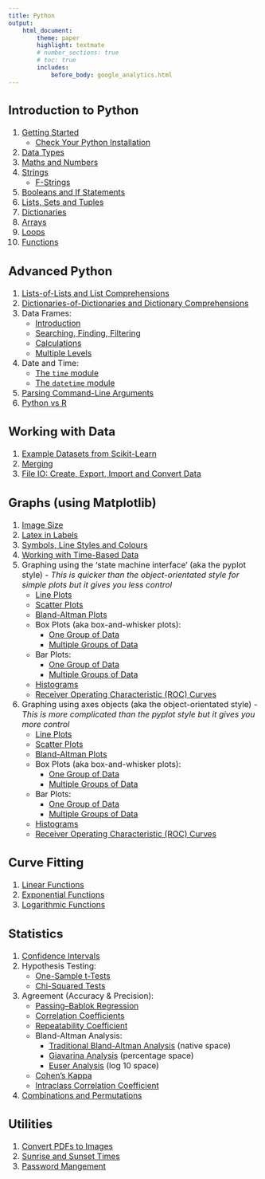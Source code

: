 ```yaml
---
title: Python
output:
    html_document:
        theme: paper
        highlight: textmate
        # number_sections: true
        # toc: true
        includes:
            before_body: google_analytics.html
---
```


<font size="3">

## Introduction to Python
1. [Getting Started](python/intro/getting_started.html)
    - [Check Your Python Installation](python/intro/installation_check.html)
2. [Data Types](python/intro/data_types.html)
3. [Maths and Numbers](python/intro/maths_numbers.html)
4. [Strings](python/intro/strings.html)
    - [F-Strings](python/intro/f_strings.html)
5. [Booleans and If Statements](python/intro/booleans.html)
6. [Lists, Sets and Tuples](python/intro/lists.html)
7. [Dictionaries](python/intro/dictionaries.html)
8. [Arrays](python/intro/arrays.html)
9. [Loops](python/intro/loops.html)
10. [Functions](python/intro/functions.html)
<!-- 11. Classes -->

## Advanced Python
1. [Lists-of-Lists and List Comprehensions](python/advanced/lists.html)
2. [Dictionaries-of-Dictionaries and Dictionary Comprehensions](python/advanced/dictionaries.html)
3. Data Frames:
    - [Introduction](python/advanced/data_frames_intro.html)
    - [Searching, Finding, Filtering](python/advanced/data_frames_searching.html)
    - [Calculations](python/advanced/data_frames_calculations.html)
    - [Multiple Levels](python/advanced/data_frames_multi_level.html)
4. Date and Time:
    - [The `time` module](python/advanced/time.html)
    - [The `datetime` module](python/advanced/datetime.html)
    <!-- - [Timezones] -->
    <!-- - [Time a Script] -->
<!-- 5. Python and the Terminal -->
<!--     - Parsing Command-Line Arguments -->
<!--     - Run Terminal Commands in Python -->
<!--     - Prompt for User Input -->
5. [Parsing Command-Line Arguments](python/advanced/argument_parsing.html)
6. [Python vs R](python/advanced/python_vs_r.html)
<!-- 7. [Webscraping] -->
<!-- 8. [Bitwise Operators] -->
<!-- 9. [Error Handling] -->
<!-- 10. [Linting] -->
<!-- 11. [Variable Scope] -->

## Working with Data
1. [Example Datasets from Scikit-Learn](python/data/sklearn_datasets.html)
2. [Merging](python/data/merging.html)
3. [File IO: Create, Export, Import and Convert Data](python/data/create_export_import_convert.html)

## Graphs (using Matplotlib)
1. [Image Size](python/graphs/image_size.html)
2. [Latex in Labels](python/graphs/latex_in_labels.html)
3. [Symbols, Line Styles and Colours](python/graphs/symbols_linestyles_colours.html)
4. [Working with Time-Based Data](python/graphs/time_data.html)
5. Graphing using the 'state machine interface' (aka the pyplot style) _- This is quicker than the object-orientated style for simple plots but it gives you less control_
    - [Line Plots](python/graphs/plt_based/lineplots.html)
    - [Scatter Plots](python/graphs/plt_based/scatterplots.html)
    - [Bland-Altman Plots](python/graphs/plt_based/bland_altman.html)
    - Box Plots (aka box-and-whisker plots):
        + [One Group of Data](python/graphs/plt_based/boxplots_single_group.html)
        + [Multiple Groups of Data](python/graphs/plt_based/boxplots_multiple_groups.html)
    + Bar Plots:
        + [One Group of Data](python/graphs/plt_based/barplots_single_group.html)
        + [Multiple Groups of Data](python/graphs/plt_based/barplots_multiple_groups.html)
    + [Histograms](python/graphs/plt_based/histograms.html)
    - [Receiver Operating Characteristic (ROC) Curves](python/graphs/plt_based/roc_curves.html)
6. Graphing using axes objects (aka the object-orientated style) _- This is more complicated than the pyplot style but it gives you more control_
    - [Line Plots](python/graphs/ax_based/lineplots.html)
    - [Scatter Plots](python/graphs/ax_based/scatterplots.html)
    - [Bland-Altman Plots](python/graphs/ax_based/bland_altman.html)
    - Box Plots (aka box-and-whisker plots):
        + [One Group of Data](python/graphs/ax_based/boxplots_single_group.html)
        + [Multiple Groups of Data](python/graphs/ax_based/boxplots_multiple_groups.html)
    + Bar Plots:
        + [One Group of Data](python/graphs/ax_based/barplots_single_group.html)
        + [Multiple Groups of Data](python/graphs/ax_based/barplots_multiple_groups.html)
    - [Histograms](python/graphs/ax_based/histograms.html)
    - [Receiver Operating Characteristic (ROC) Curves](python/graphs/ax_based/roc_curves.html)

## Curve Fitting
1. [Linear Functions](python/curve_fitting/linear.html)
2. [Exponential Functions](python/curve_fitting/exponential.html)
3. [Logarithmic Functions](python/curve_fitting/logarithmic.html)

## Statistics
1. [Confidence Intervals](python/statistics/confidence_intervals.html)
2.  Hypothesis Testing:
    - [One-Sample t-Tests](python/statistics/hypothesis_testing/one_sample_t_test.html)
    - [Chi-Squared Tests](python/statistics/hypothesis_testing/chi_squared.html)
3. Agreement (Accuracy & Precision):
    - [Passing–Bablok Regression](python/statistics/agreement/passing_bablok.html)
    - [Correlation Coefficients](python/statistics/agreement/correlation_coefficients.html)
    - [Repeatability Coefficient](python/statistics/agreement/repeatability_coefficient.html)
    - Bland-Altman Analysis:
        - [Traditional Bland-Altman Analysis](python/statistics/agreement/bland_altman.html) (native space)
        - [Giavarina Analysis](python/statistics/agreement/giavarina.html) (percentage space)
        - [Euser Analysis](python/statistics/agreement/euser.html) (log 10 space)
    - [Cohen’s Kappa](python/statistics/agreement/cohens_kappa.html)
    - [Intraclass Correlation Coefficient](python/statistics/agreement/intraclass_correlation.html)
4. [Combinations and Permutations](python/statistics/combinations_permutations.html)

## Utilities
1. [Convert PDFs to Images](python/utilities/pdfs_to_pngs.html)
2. [Sunrise and Sunset Times](python/utilities/sunrise_sunset.html)
3. [Password Mangement](python/utilities/passwords.html)

</font>
